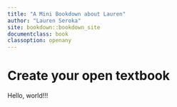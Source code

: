 ```yaml
---
title: "A Mini Bookdown about Lauren"
author: "Lauren Seroka"
site: bookdown::bookdown_site
documentclass: book
classoption: openany
---
```


# Create your open textbook

Hello, world!!!
